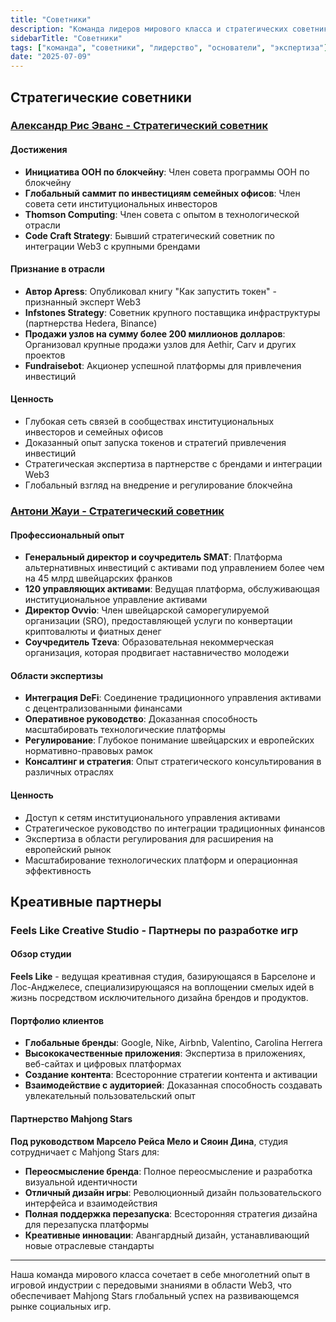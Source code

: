 ```yaml
---
title: "Советники"
description: "Команда лидеров мирового класса и стратегических советников с многолетним опытом в игровой индустрии, блокчейне и финансах"
sidebarTitle: "Советники"
tags: ["команда", "советники", "лидерство", "основатели", "экспертиза"]
date: "2025-07-09"
---
```


## Стратегические советники

### [Александр Рис Эванс - Стратегический советник](https://www.linkedin.com/in/alexander-rees-evans-91566a195/)

#### Достижения
- **Инициатива ООН по блокчейну**: Член совета программы ООН по блокчейну
- **Глобальный саммит по инвестициям семейных офисов**: Член совета сети институциональных инвесторов
- **Thomson Computing**: Член совета с опытом в технологической отрасли
- **Code Craft Strategy**: Бывший стратегический советник по интеграции Web3 с крупными брендами

#### Признание в отрасли
- **Автор Apress**: Опубликовал книгу "Как запустить токен" - признанный эксперт Web3
- **Infstones Strategy**: Советник крупного поставщика инфраструктуры (партнерства Hedera, Binance)
- **Продажи узлов на сумму более 200 миллионов долларов**: Организовал крупные продажи узлов для Aethir, Carv и других проектов
- **Fundraisebot**: Акционер успешной платформы для привлечения инвестиций

#### Ценность
- Глубокая сеть связей в сообществах институциональных инвесторов и семейных офисов
- Доказанный опыт запуска токенов и стратегий привлечения инвестиций
- Стратегическая экспертиза в партнерстве с брендами и интеграции Web3
- Глобальный взгляд на внедрение и регулирование блокчейна

### [Антони Жауи - Стратегический советник](https://www.linkedin.com/in/anthony-jaoui/)

#### Профессиональный опыт
- **Генеральный директор и соучредитель SMAT**: Платформа альтернативных инвестиций с активами под управлением более чем на 45 млрд швейцарских франков
- **120 управляющих активами**: Ведущая платформа, обслуживающая институциональное управление активами
- **Директор Ovvio**: Член швейцарской саморегулируемой организации (SRO), предоставляющей услуги по конвертации криптовалюты и фиатных денег
- **Соучредитель Tzeva**: Образовательная некоммерческая организация, которая продвигает наставничество молодежи

#### Области экспертизы
- **Интеграция DeFi**: Соединение традиционного управления активами с децентрализованными финансами
- **Оперативное руководство**: Доказанная способность масштабировать технологические платформы
- **Регулирование**: Глубокое понимание швейцарских и европейских нормативно-правовых рамок
- **Консалтинг и стратегия**: Опыт стратегического консультирования в различных отраслях

#### Ценность
- Доступ к сетям институционального управления активами
- Стратегическое руководство по интеграции традиционных финансов
- Экспертиза в области регулирования для расширения на европейский рынок
- Масштабирование технологических платформ и операционная эффективность


## Креативные партнеры

### Feels Like Creative Studio - Партнеры по разработке игр

#### Обзор студии
**Feels Like** - ведущая креативная студия, базирующаяся в Барселоне и Лос-Анджелесе, специализирующаяся на воплощении смелых идей в жизнь посредством исключительного дизайна брендов и продуктов.

#### Портфолио клиентов
- **Глобальные бренды**: Google, Nike, Airbnb, Valentino, Carolina Herrera
- **Высококачественные приложения**: Экспертиза в приложениях, веб-сайтах и цифровых платформах
- **Создание контента**: Всесторонние стратегии контента и активации
- **Взаимодействие с аудиторией**: Доказанная способность создавать увлекательный пользовательский опыт

#### Партнерство Mahjong Stars
**Под руководством Марсело Рейса Мело и Сяоин Дина**, студия сотрудничает с Mahjong Stars для:
- **Переосмысление бренда**: Полное переосмысление и разработка визуальной идентичности
- **Отличный дизайн игры**: Революционный дизайн пользовательского интерфейса и взаимодействия
- **Полная поддержка перезапуска**: Всесторонняя стратегия дизайна для перезапуска платформы
- **Креативные инновации**: Авангардный дизайн, устанавливающий новые отраслевые стандарты


---

Наша команда мирового класса сочетает в себе многолетний опыт в игровой индустрии с передовыми знаниями в области Web3, что обеспечивает Mahjong Stars глобальный успех на развивающемся рынке социальных игр.